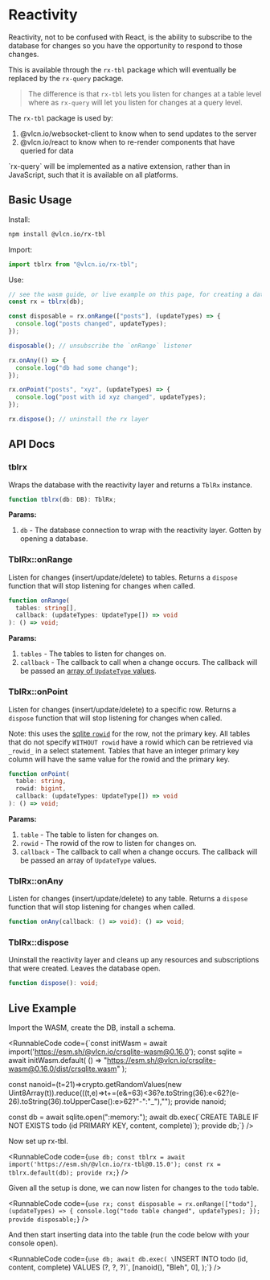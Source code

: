 
# Reactivity

Reactivity, not to be confused with React, is the ability to subscribe to the database for changes so you have the opportunity to respond to those changes.

This is available through the `rx-tbl` package which will eventually be replaced by the `rx-query` package.

> The difference is that `rx-tbl` lets you listen for changes at a table level where as `rx-query` will let you listen for changes at a query level.

The `rx-tbl` package is used by:

1. @vlcn.io/websocket-client to know when to send updates to the server
2. @vlcn.io/react to know when to re-render components that have queried for data

<Callout type="info">
  `rx-query` will be implemented as a native extension, rather than in
  JavaScript, such that it is available on all platforms.
</Callout>

## Basic Usage

Install:

```bash
npm install @vlcn.io/rx-tbl
```

Import:

```js
import tblrx from "@vlcn.io/rx-tbl";
```

Use:

```js
// see the wasm guide, or live example on this page, for creating a database
const rx = tblrx(db);

const disposable = rx.onRange(["posts"], (updateTypes) => {
  console.log("posts changed", updateTypes);
});

disposable(); // unsubscribe the `onRange` listener

rx.onAny(() => {
  console.log("db had some change");
});

rx.onPoint("posts", "xyz", (updateTypes) => {
  console.log("post with id xyz changed", updateTypes);
});

rx.dispose(); // uninstall the rx layer
```

## API Docs

### tblrx

Wraps the database with the reactivity layer and returns a `TblRx` instance.

```ts
function tblrx(db: DB): TblRx;
```

**Params:**

1. `db` - The database connection to wrap with the reactivity layer. Gotten by opening a database.

### TblRx::onRange

Listen for changes (insert/update/delete) to tables. Returns a `dispose` function that will stop listening for changes when called.

```ts
function onRange(
  tables: string[],
  callback: (updateTypes: UpdateType[]) => void
): () => void;
```

**Params:**

1. `tables` - The tables to listen for changes on.
2. `callback` - The callback to call when a change occurs. The callback will be passed an [array of `UpdateType` values](https://www.sqlite.org/c3ref/update_hook.html).

### TblRx::onPoint

Listen for changes (insert/update/delete) to a specific row. Returns a `dispose` function that will stop listening for changes when called.

Note: this uses the [sqlite `rowid`](https://www.sqlite.org/rowidtable.html) for the row, not the primary key. All tables that do not specify `WITHOUT rowid` have a rowid which can be retrieved via `_rowid_` in a select statement. Tables that have an integer primary key column will have the same value for the rowid and the primary key.

```ts
function onPoint(
  table: string,
  rowid: bigint,
  callback: (updateTypes: UpdateType[]) => void
): () => void;
```

**Params:**

1. `table` - The table to listen for changes on.
2. `rowid` - The rowid of the row to listen for changes on.
3. `callback` - The callback to call when a change occurs. The callback will be passed an array of `UpdateType` values.

### TblRx::onAny

Listen for changes (insert/update/delete) to any table. Returns a `dispose` function that will stop listening for changes when called.

```ts
function onAny(callback: () => void): () => void;
```

### TblRx::dispose

Uninstall the reactivity layer and cleans up any resources and subscriptions that were created. Leaves the database open.

```ts
function dispose(): void;
```

## Live Example

Import the WASM, create the DB, install a schema.

<RunnableCode code={`const initWasm = await import('https://esm.sh/@vlcn.io/crsqlite-wasm@0.16.0');
const sqlite = await initWasm.default(
  () => "https://esm.sh/@vlcn.io/crsqlite-wasm@0.16.0/dist/crsqlite.wasm"
);

const nanoid=(t=21)=>crypto.getRandomValues(new Uint8Array(t)).reduce(((t,e)=>t+=(e&=63)<36?e.toString(36):e<62?(e-26).toString(36).toUpperCase():e>62?"-":"\_"),"");
provide nanoid;

const db = await sqlite.open(":memory:");
await db.exec(\`CREATE TABLE IF NOT EXISTS todo (id PRIMARY KEY, content, complete)\`);
provide db;`} />

Now set up rx-tbl.

<RunnableCode
  code={`use db;
const tblrx = await import('https://esm.sh/@vlcn.io/rx-tbl@0.15.0');
const rx = tblrx.default(db);
provide rx;`}
/>

Given all the setup is done, we can now listen for changes to the `todo` table.

<RunnableCode
  code={`use rx;
const disposable = rx.onRange(["todo"], (updateTypes) => {
  console.log("todo table changed", updateTypes);
});
provide disposable;`}
/>

And then start inserting data into the table (run the code below with your console open).

<RunnableCode
  code={`use db;
await db.exec(
  \`INSERT INTO todo (id, content, complete) VALUES (?, ?, ?)\`,
  [nanoid(), "Bleh", 0],
);`}
/>
